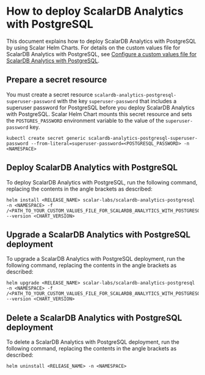 # How to deploy ScalarDB Analytics with PostgreSQL

This document explains how to deploy ScalarDB Analytics with PostgreSQL by using Scalar Helm Charts. For details on the custom values file for ScalarDB Analytics with PostgreSQL, see [Configure a custom values file for ScalarDB Analytics with PostgreSQL](configure-custom-values-scalardb-analytics-postgresql.mdx).

## Prepare a secret resource

You must create a secret resource `scalardb-analytics-postgresql-superuser-password` with the key `superuser-password` that includes a superuser password for PostgreSQL before you deploy ScalarDB Analytics with PostgreSQL. Scalar Helm Chart mounts this secret resource and sets the `POSTGRES_PASSWORD` environment variable to the value of the `superuser-password` key.

```console
kubectl create secret generic scalardb-analytics-postgresql-superuser-password --from-literal=superuser-password=<POSTGRESQL_PASSWORD> -n <NAMESPACE>
```

## Deploy ScalarDB Analytics with PostgreSQL

To deploy ScalarDB Analytics with PostgreSQL, run the following command, replacing the contents in the angle brackets as described:

```console
helm install <RELEASE_NAME> scalar-labs/scalardb-analytics-postgresql -n <NAMESPACE> -f /<PATH_TO_YOUR_CUSTOM_VALUES_FILE_FOR_SCALARDB_ANALYTICS_WITH_POSTGRESQL> --version <CHART_VERSION>
```

## Upgrade a ScalarDB Analytics with PostgreSQL deployment

To upgrade a ScalarDB Analytics with PostgreSQL deployment, run the following command, replacing the contents in the angle brackets as described:

```console
helm upgrade <RELEASE_NAME> scalar-labs/scalardb-analytics-postgresql -n <NAMESPACE> -f /<PATH_TO_YOUR_CUSTOM_VALUES_FILE_FOR_SCALARDB_ANALYTICS_WITH_POSTGRESQL> --version <CHART_VERSION>
```

## Delete a ScalarDB Analytics with PostgreSQL deployment

To delete a ScalarDB Analytics with PostgreSQL deployment, run the following command, replacing the contents in the angle brackets as described:  

```console
helm uninstall <RELEASE_NAME> -n <NAMESPACE>
```

